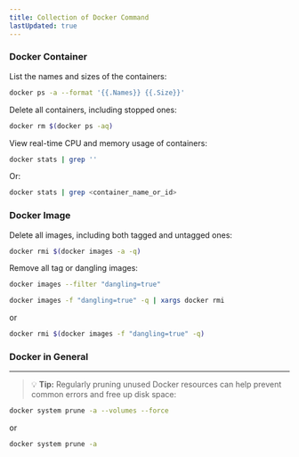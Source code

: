 ```yaml
---
title: Collection of Docker Command
lastUpdated: true
---
```


### Docker Container

List the names and sizes of the containers:

```bash
docker ps -a --format '{{.Names}} {{.Size}}'
```

Delete all containers, including stopped ones:

```bash
docker rm $(docker ps -aq)
```

View real-time CPU and memory usage of containers:

```bash
docker stats | grep ''
```

Or:

```bash
docker stats | grep <container_name_or_id>
```

### Docker Image

Delete all images, including both tagged and untagged ones:

```bash
docker rmi $(docker images -a -q)
```

Remove all <none> tag or dangling images:

```sh
docker images --filter "dangling=true"
```

```sh
docker images -f "dangling=true" -q | xargs docker rmi
```

or

```sh
docker rmi $(docker images -f "dangling=true" -q)
```

### Docker in General

---

> 💡 **Tip:** Regularly pruning unused Docker resources can help prevent common errors and free up disk space:

```sh
docker system prune -a --volumes --force
```

or

```sh
docker system prune -a
```